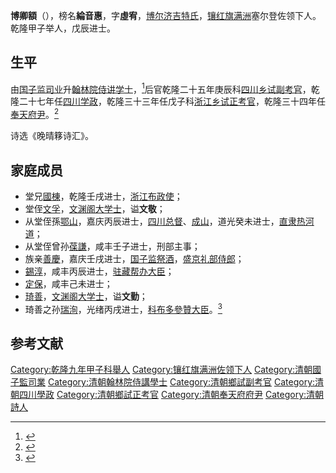 '''博卿額'''（{{bd|？| |1786年}}），榜名'''綸音惠'''，字'''虛宥'''，[[博尔济吉特氏|博尔济吉特氏]]，[[镶红旗|镶红旗]][[满洲|满洲]]塞尔登佐领下人。乾隆甲子举人，戊辰进士。

==生平==
由[[国子监|国子监]][[司业|司业]]升[[翰林院侍讲学士|翰林院侍讲学士]]，<ref>{{cite book |title=欽定國子監志: 82卷, Volumes 16-23}}</ref>后官乾隆二十五年庚辰科[[四川|四川]][[乡试|乡试]][[副考官|副考官]]，乾隆二十七年任[[四川学政|四川学政]]，乾隆三十三年任戊子科[[浙江|浙江]][[乡试|乡试]][[正考官|正考官]]，乾隆三十四年任[[奉天府尹|奉天府尹]]。<ref>{{cite news |title=博卿額 |url=http://archive.ihp.sinica.edu.tw/ttscgi/ttsquerynew?0:0:mctauac:%285679%29@NO |accessdate=台湾中央研究院历史研究所}}</ref>

诗选《晚晴簃诗汇》。

==家庭成员==
* 堂兄[[國棟|國棟]]，乾隆壬戌进士，[[浙江布政使|浙江布政使]]；
* 堂侄[[文孚|文孚]]，[[文渊阁大学士|文渊阁大学士]]，谥'''文敬'''；
* 从堂侄孫[[鄂山|鄂山]]，嘉庆丙辰进士，[[四川总督|四川总督]]、[[成山|成山]]，道光癸未进士，[[直隶|直隶]][[热河道|热河道]]；
* 从堂侄曾孙[[葆謙|葆謙]]，咸丰壬子进士，刑部主事；
* 族亲[[善慶_(嘉庆壬戌进士)|善慶]]，嘉庆壬戌进士，[[国子监祭酒|国子监祭酒]]，[[盛京礼部侍郎|盛京礼部侍郎]]；
* [[錫淳|錫淳]]，咸丰丙辰进士，[[驻藏帮办大臣|驻藏帮办大臣]]；
* [[定保|定保]]，咸丰己未进士；
* [[琦善|琦善]]，[[文渊阁大学士|文渊阁大学士]]，谥'''文勤'''；
* 琦善之孙[[瑞洵|瑞洵]]，光绪丙戌进士，[[科布多參贊大臣|科布多參贊大臣]]。<ref>{{cite book |title=清代科举人物家传资料汇编，vol.2 |pages=557-564}}</ref>

==参考文献==
<references/>
{{乾隆十三年戊辰科殿試金榜}}
[[Category:乾隆九年甲子科舉人|Category:乾隆九年甲子科舉人]]
[[Category:镶红旗满洲佐领下人|Category:镶红旗满洲佐领下人]]
[[Category:清朝國子監司業|Category:清朝國子監司業]]
[[Category:清朝翰林院侍講學士|Category:清朝翰林院侍講學士]]
[[Category:清朝鄉試副考官|Category:清朝鄉試副考官]]
[[Category:清朝四川學政|Category:清朝四川學政]]
[[Category:清朝鄉試正考官|Category:清朝鄉試正考官]]
[[Category:清朝奉天府府尹|Category:清朝奉天府府尹]]
[[Category:清朝詩人|Category:清朝詩人]]